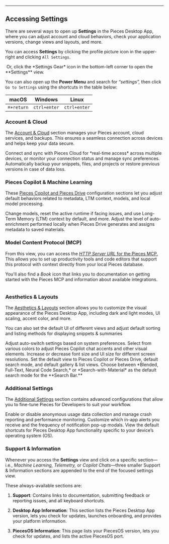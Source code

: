***

## Accessing Settings

There are several ways to open up **Settings** in the Pieces Desktop App, where you can adjust account and cloud behaviors, check your application versions, change views and layouts, and more.

You can access **Settings** by clicking the profile picture icon in the upper-right and clicking `All Settings`.

<Image src="https://storage.googleapis.com/hashnode_product_documentation_assets/desktop_app_assets/configuration/opening_settings_via_pfp.gif" alt="" align="center" fullwidth="true" />

<Callout type="tip">
  Or, click the *Settings Gear* icon in the bottom-left corner to open the **Settings** view.
</Callout>

You can also open up the **Power Menu** and search for *“settings”,* then click `Go to Settings` using the shortcuts in the table below:

| **macOS**  | **Windows**  | **Linux**    |
| ---------- | ------------ | ------------ |
| `⌘+return` | `ctrl+enter` | `ctrl+enter` |

### Account & Cloud

The [Account & Cloud](https://docs.pieces.app/products/desktop/configuration/account-and-cloud) section manages your Pieces account, cloud services, and backups. This ensures a seamless connection across devices and helps keep your data secure.

<Steps>
  <Step title="Cloud Management">
    Connect and sync with Pieces Cloud for *real-time access* across multiple devices, or monitor your connection status and manage sync preferences.
  </Step>

  <Step title="Database Backups">
    Automatically backup your snippets, files, and projects or restore previous versions in case of data loss.
  </Step>
</Steps>

<Image src="https://storage.googleapis.com/hashnode_product_documentation_assets/desktop_app_assets/settings_with_mcp_update/account_and_cloud.png" alt="" align="center" fullwidth="false" />

### Pieces Copilot & Machine Learning

These [Pieces Copilot and Pieces Drive](https://docs.pieces.app/products/desktop/configuration/copilot-and-machine-learning) configuration sections let you adjust default behaviors related to metadata, LTM context, models, and local model processing.

<Steps>
  <Step title="Runtime">
    Change models, reset the active runtime if facing issues, and use Long-Term Memory (LTM) context by default, and more.
  </Step>

  <Step title="Enrichment">
    Adjust the level of auto-enrichment performed locally when Pieces Drive generates and assigns metadata to saved materials.
  </Step>
</Steps>

<Image src="https://storage.googleapis.com/hashnode_product_documentation_assets/desktop_app_assets/settings_with_mcp_update/copilot_chats.png" alt="" align="center" fullwidth="false" />

### Model Content Protocol (MCP)

From this view, you can access the [*HTTP Server URL* for the Pieces MCP.](https://docs.pieces.app/products/desktop/configuration/mcp) This allows you to set up productivity tools and code editors that support this protocol with context directly from your local Pieces database.

You'll also find a *Book* icon that links you to documentation on getting started with the Pieces MCP and information about available integrations.

<Image src="https://storage.googleapis.com/hashnode_product_documentation_assets/desktop_app_assets/configuration/mcp/model_context_protocol_pfd_settings.png" alt="" align="center" fullwidth="true" />

### Aesthetics & Layouts

The [Aesthetics & Layouts](https://docs.pieces.app/products/desktop/configuration/aesthetics-layout) section allows you to customize the visual appearance of the Pieces Desktop App, including dark and light modes, UI scaling, accent color, and more.

You can also set the default UI of different views and adjust default sorting and listing methods for displaying snippets & summaries

<Steps>
  <Step title="Dark & Light Mode">
    Adjust auto-switch settings based on system preferences.
  </Step>

  <Step title="Accent Colors">
    Select from various colors to adjust Pieces Copilot chat accents and other visual elements.
  </Step>

  <Step title="Font & UI Scaling">
    Increase or decrease font size and UI size for different screen resolutions.
  </Step>

  <Step title="Layout Settings">
    Set the default view to Pieces Copilot or Pieces Drive, default search mode, and default gallery & list views.
  </Step>

  <Step title="Default Search Mode">
    Choose between *Blended, Full-Text, Neural Code Search,* or *Search-with-Material* as the default search mode for the **Search Bar.**
  </Step>
</Steps>

<Image src="https://storage.googleapis.com/hashnode_product_documentation_assets/desktop_app_assets/settings_with_mcp_update/aesthetics_view.png" alt="" align="center" fullwidth="false" />

### Additional Settings

The [Additional Settings](https://docs.pieces.app/products/desktop/configuration/additional-settings) section contains advanced configurations that allow you to fine-tune Pieces for Developers to suit your workflow.

<Steps>
  <Step title="Telemetry & Diagnostics">
    Enable or disable anonymous usage data collection and manage crash reporting and performance monitoring.
  </Step>

  <Step title="Notifications">
    Customize which in-app alerts you receive and the frequency of notification pop-up modals.
  </Step>

  <Step title="Shortcuts">
    View the default shortcuts for Pieces Desktop App functionality specific to your device’s operating system (OS).
  </Step>
</Steps>

<Image src="https://storage.googleapis.com/hashnode_product_documentation_assets/desktop_app_assets/settings_with_mcp_update/telemetry.png" alt="" align="center" fullwidth="false" />

### Support & Information

Whenever you access the **Settings** view and click on a specific section—i.e., *Machine Learning, Telemetry,* or *Copilot Chats*—three smaller Support & Information sections are appended to the end of the focused settings view.

These always-available sections are:

1. **Support**: Contains links to documentation, submitting feedback or reporting issues, and all keyboard shortcuts.

2. **Desktop App Information**: This section lists the Pieces Desktop App version, lets you check for updates, launches onboarding, and provides your platform information.

3. **PiecesOS Information**: This page lists your PiecesOS version, lets you check for updates, and lists the active PiecesOS port.

<Image src="https://storage.googleapis.com/hashnode_product_documentation_assets/desktop_app_assets/settings_with_mcp_update/additional_settings.png" alt="" align="center" fullwidth="false" />
